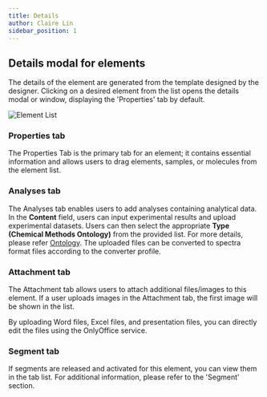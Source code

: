 ```yaml
---
title: Details
author: Claire Lin
sidebar_position: 1
---
```



<SubTitle text="The detail modal displays the primary content of the element." />
<Reader text="User" />

## Details modal for elements

The details of the element are generated from the template designed by the designer. Clicking on a desired element from the list opens the details modal or window, displaying the 'Properties' tab by default.


![Element List](/img/labimotion/detail-modal.png)


### Properties tab

The Properties Tab is the primary tab for an element; it contains essential information and allows users to drag elements, samples, or molecules from the element list.


### Analyses tab

The Analyses tab enables users to add analyses containing analytical data. In the **Content** field, users can input experimental results and upload experimental datasets. Users can then select the appropriate **Type (Chemical Methods Ontology)** from the provided list. For more details, please refer [Ontology](/docs/eln/ui/ontology). The uploaded files can be converted to spectra format files according to the converter profile.


### Attachment tab

The Attachment tab allows users to attach additional files/images to this element. If a user uploads images in the Attachment tab, the first image will be shown in the list.

By uploading Word files, Excel files, and presentation files, you can directly edit the files using the OnlyOffice service.


### Segment tab

If segments are released and activated for this element, you can view them in the tab list. For additional information, please refer to the 'Segment' section.
